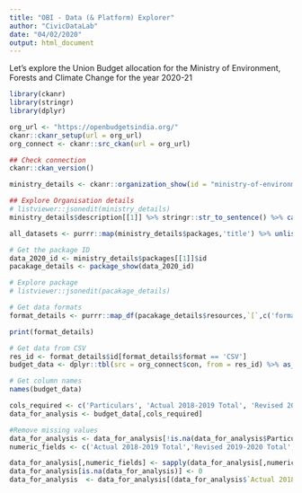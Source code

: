 ```yaml
---
title: "OBI - Data (& Platform) Explorer"
author: "CivicDataLab"
date: "04/02/2020"
output: html_document
---
```



Let's explore the Union Budget allocation for the Ministry of Environment, Forests and Climate Change for the year 2020-21

```r
library(ckanr)
library(stringr)
library(dplyr)
```

```r
org_url <- "https://openbudgetsindia.org/"
ckanr::ckanr_setup(url = org_url)
org_connect <- ckanr::src_ckan(url = org_url)

## Check connection
ckanr::ckan_version()
```

```r
ministry_details <- ckanr::organization_show(id = "ministry-of-environment-forests-and-climate-change",include_datasets = TRUE)

## Explore Organisation details
# listviewer::jsonedit(ministry_details)
ministry_details$description[[1]] %>% stringr::str_to_sentence() %>% cat()
```

```r
all_datasets <- purrr::map(ministry_details$packages,'title') %>% unlist()
```

```r

# Get the package ID
data_2020_id <- ministry_details$packages[[1]]$id
pacakage_details <- package_show(data_2020_id)

# Explore package
# listviewer::jsonedit(pacakage_details)

# Get data formats
format_details <- purrr::map_df(pacakage_details$resources,`[`,c('format','id'))

print(format_details)
```

```r
# Get data from CSV
res_id <- format_details$id[format_details$format == 'CSV']
budget_data <- dplyr::tbl(src = org_connect$con, from = res_id) %>% as_tibble(.)

# Get column names
names(budget_data)
```

```r
cols_required <- c('Particulars', 'Actual 2018-2019 Total', 'Revised 2019-2020 Total' ,'Budget 2020-2021 Total')
data_for_analysis <- budget_data[,cols_required]

#Remove missing values
data_for_analysis <- data_for_analysis[!is.na(data_for_analysis$Particulars),]
numeric_fields <- c('Actual 2018-2019 Total','Revised 2019-2020 Total','Budget 2020-2021 Total')

data_for_analysis[,numeric_fields] <- sapply(data_for_analysis[,numeric_fields], as.numeric)
data_for_analysis[is.na(data_for_analysis)] <- 0 
data_for_analysis  <- data_for_analysis[(data_for_analysis$`Actual 2018-2019 Total` + data_for_analysis$`Revised 2019-2020 Total` + data_for_analysis$`Budget 2020-2021 Total`) > 0,]
```

```r

```

